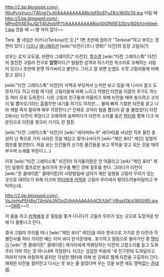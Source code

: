 http://2.bp.blogspot.com/-WluPcIsVucc/T4lUgl7xJlI/AAAAAAAAABk/lgfSlcEFu28/s1600/35.jpg
어릴 때
http://3.bp.blogspot.com/-MPmD04EXpJQ/T4lUhckfP7I/AAAAAAAAABo/iGiGfN5E320/s1600/Untitled-1.jpg
컸을 때 ~~별 차이 없다~~

Terk. 풀 네임은 터키나(Terkina)인 듯.[* 1편 초반에 엄마가 "Terkina!"하고 부르는 장면이 있다.] [[디즈니]] [[애니메이션]] [wiki:"타잔(디즈니 영화)" 타잔]의 등장 고릴라(?)

성우는 로지 오도넬, 브렌다 그레이트[* 타잔2], [[함수정]]
[wiki:"타잔 그레이스톡" 타잔]의 절친한 고릴라 친구로 '''암컷'''이다.[* 털털한 성격과 허스키한 목소리로 오해하는 사람이 있으나 초반에 분명 아가씨라고 불린다. 그리고 잘 보면 눈썹도 수컷 고릴라들에 비해 짙고 길다.]

[wiki:"타잔 그레이스톡" 타잔]이 커책과 부딪쳐서 눈치만 보고 있을 때 나서서 끌고 도망치기도 하고 어릴 때 다른 고릴라들에 비해 느리고 약했던 타잔을 이끌어 주기도 하는 등 여러 모로 도와준다.
다른 고릴라 친구들과 어울리기 위해 타잔을 떼어 놓으려고 코끼리 털 뽑아오기라는 흠좀무한 내기를 하기도 하지만.... 물에 빠져 기절한 타잔을 끌고 나와 제발 죽지 말라며 매우 걱정한다.[* 진짜로 코끼리 털을 뽑으러 갈 줄 몰랐었다] 타잔2에서는 타잔이 죽었다고 오해하여 슬퍼하다가 타잔의 소리를 들은 [[탠터]]와 함께 다크 마운틴으로 타잔을 찾으러 가기도 한 절친.

[wiki:"타잔 그레이스톡" 타잔]이 [wiki:"세이버#s-9" 세이버]를 사냥한 직후 들린 총성이 난 쪽으로 가자 사라진 것을 깨닫고 찾아나서다가 [wiki:"제인 포터" 제인] 일행의 캠프를 발견한다. 처음 보는 인간들의 신기한 물건들을 보고 목적을 잊고 모든 것을 때려부수며 노래를 부른다.(...)

이후 [wiki:"타잔 그레이스톡" 타잔]이 자기들이랑은 안 어울리고 [wiki:"제인 포터" 제인] 일행의 캠프로만 놀러가자 친구를 뺏긴 것에 질투를 한다. 그러다가 타잔이 [wiki:"존 클레이튼" 클레이튼]의 사탕발림에 넘어가 제인 일행을 고릴라 무리가 있는 곳으로 데려오기 위해 터크와 [[탠터]]에게 [[커책]]을 고릴라 무리에서 떨어트려놓아달라고 부탁하는데..

http://2.bp.blogspot.com/-VsJmHsPEH8g/T4mVdJWGpZI/AAAAAAAAACE/UbT-VRgzlGk/s1600/65.jpg
~~[[OME]]~~!!

저 꼴을 하고 [[커책]]에게 온 밀림을 쫓겨 다니다가 고릴라 무리가 있는 곳으로 도망쳐온 탓에 다 들통나고 만다.

결국 고릴라 무리를 떠나 [wiki:"제인 포터" 제인]을 따라 영국으로 가기로 한 타잔과 작별인사를 하러 가지만 배는 이미 바다 한가운데에.. 포기하고 밀림으로 돌아가던 중 [[탠터]]가 [wiki:"존 클레이튼" 클레이튼] 패거리에게 억류당하는 타잔의 고함소리를 듣고 도와주러 가야 하는 것 아니냐며 걱정한다. 터크는 섭섭한 마음에 '새 친구한테 도와달라고 하라지'라며 까칠하게 굴지만 각성한 탠터에 의해 반 강제로 함께 타잔을 구출하러 간다. 재회한 타잔을 끌어안고 다시는 못 보는 줄 알았다며 우는 것을 보면 얘도 영락없는 [[츤데레]].
